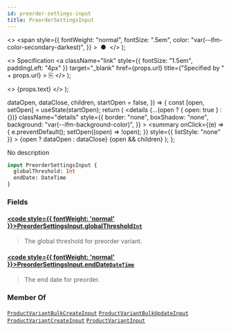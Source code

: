 ```yaml
---
id: preorder-settings-input
title: PreorderSettingsInput
---
```


  <>
    <span
      style={{
        fontWeight: "normal",
        fontSize: ".5em",
        color: "var(--ifm-color-secondary-darkest)",
      }}
    >
      &nbsp;●&nbsp;
    </span>
  </>
);

  <>
    Specification
    <a
      className="link"
      style={{ fontSize: "1.5em", paddingLeft: "4px" }}
      target="\_blank"
      href={props.url}
      title={"Specified by " + props.url}
    >
      ⎘
    </a>
  </>
);

  <>
    <span className={props.class}>{props.text}</span>
  </>
);


  dataOpen,
  dataClose,
  children,
  startOpen = false,
}) => {
  const [open, setOpen] = useState(startOpen);
  return (
    <details
      {...(open ? { open: true } : {})}
      className="details"
      style={{
        border: "none",
        boxShadow: "none",
        background: "var(--ifm-background-color)",
      }}
    >
      <summary
        onClick={(e) => {
          e.preventDefault();
          setOpen((open) => !open);
        }}
        style={{ listStyle: "none" }}
      >
        {open ? dataOpen : dataClose}
      </summary>
      {open && children}
    </details>
  );
};

No description

```graphql
input PreorderSettingsInput {
  globalThreshold: Int
  endDate: DateTime
}
```

### Fields

#### [<code style={{ fontWeight: 'normal' }}>PreorderSettingsInput.<b>globalThreshold</b></code>](#)<Bullet />[`Int`](../../../api-reference/miscellaneous/scalars/int) <Badge class="badge badge--secondary" text="scalar"/> <Badge class="badge badge--secondary" text="miscellaneous"/>

> The global threshold for preorder variant.

#### [<code style={{ fontWeight: 'normal' }}>PreorderSettingsInput.<b>endDate</b></code>](#)<Bullet />[`DateTime`](../../../api-reference/miscellaneous/scalars/date-time) <Badge class="badge badge--secondary" text="scalar"/> <Badge class="badge badge--secondary" text="miscellaneous"/>

> The end date for preorder.

### Member Of

[`ProductVariantBulkCreateInput`](../../../api-reference/products/inputs/product-variant-bulk-create-input) <Badge class="badge badge--secondary" text="input"/><Bullet />[`ProductVariantBulkUpdateInput`](../../../api-reference/products/inputs/product-variant-bulk-update-input) <Badge class="badge badge--secondary" text="input"/><Bullet />[`ProductVariantCreateInput`](../../../api-reference/products/inputs/product-variant-create-input) <Badge class="badge badge--secondary" text="input"/><Bullet />[`ProductVariantInput`](../../../api-reference/products/inputs/product-variant-input) <Badge class="badge badge--secondary" text="input"/>
